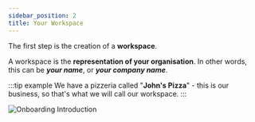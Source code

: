 ```yaml
---
sidebar_position: 2
title: Your Workspace
---
```


The first step is the creation of a **workspace**. 

A workspace is the **representation of your organisation**. In other words, this can be ***your name***, or ***your company name***.

:::tip example
We have a pizzeria called "**John's Pizza**" - this is our business, so that's what we will call our workspace.
:::

![Onboarding Introduction](/img/onboarding/2.png)
